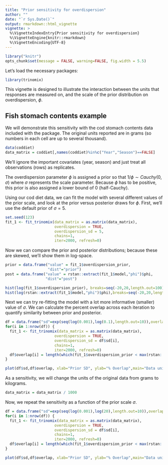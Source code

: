 ```yaml
---
title: "Prior sensitivity for overdispersion"
author: ""
date: "`r Sys.Date()`"
output: rmarkdown::html_vignette
vignette: >
  %\VignetteIndexEntry{Prior sensitivity for overdispersion}
  %\VignetteEngine{knitr::rmarkdown}
  %\VignetteEncoding{UTF-8}
---
```


```r
library("knitr")
opts_chunk$set(message = FALSE, warning=FALSE, fig.width = 5.5)
```

Let's load the necessary packages:

```r
library(trinomix)
```

This vignette is designed to illustrate the interaction between the units that responses are measured on, and the scale of the prior distribution on overdispersion, $\phi$. 

## Fish stomach contents example 

We will demonstrate this sensitivity with the cod stomach contents data included with the package. The original units reported are in grams (so numbers in each cell are up to several thousand).

```r
data(coddiet)
data_matrix = coddiet[,names(coddiet)%in%c("Year","Season")==FALSE]
```

We'll ignore the important covariates (year, season) and just treat all observations (rows) as replicates. 

The overdispersion parameter $\phi$ is assigned a prior so that $1/\phi \sim Cauchy(0,\sigma)$ where $\sigma$ represents the scale parameter. Because $\phi$ has to be positive, this prior is also assigned a lower bound of 0 (half-Cauchy). 

Using our cod diet data, we can fit the model with several different values of the prior scale, and look at the prior versus posterior draws for $\phi$. First, we'll use the default prior of $\sigma=5$.

```r
set.seed(123)
fit_1 <- fit_trinomix(data_matrix = as.matrix(data_matrix),
                      overdispersion = TRUE,
                      overdispersion_sd = 5,
                      chains=1,
                      iter=2000, refresh=0)
```

Now we can compare the prior and posterior distributions; because these are skewed, we'll show them in log-space. 

```r
prior = data.frame("value" = fit_1$overdispersion_prior,
                   "dist"="prior")
post = data.frame("value" = rstan::extract(fit_1$model,"phi")$phi,
                  "dist"="post")

hist(log(fit_1$overdispersion_prior), breaks=seq(-20,20,length.out=100), col=rgb(0,0,1,1/4), xlim=c(-10,10),ylim=c(0,1000), main="Posterior (pink) and prior (blue)", xlab=expression(phi))
hist(log(rstan::extract(fit_1$model,"phi")$phi),breaks=seq(-20,20,length.out=100), col=rgb(1,0,0,1/4), add=T)

```

Next we can try re-fitting the model with a lot more informative (smaller) value of $\sigma$. We can calculate the percent overlap across each iteration to quantify similarity between prior and posterior.

```r
df = data.frame("sd"=exp(seq(log(0.001),log(0.1),length.out=10)),overlap=0)
for(i in 1:nrow(df)) {
  fit_1 <- fit_trinomix(data_matrix = as.matrix(data_matrix),
                      overdispersion = TRUE,
                      overdispersion_sd = df$sd[i],
                      chains=1,
                      iter=2000, refresh=0)
  df$overlap[i] = length(which(fit_1$overdispersion_prior < max(rstan::extract(fit_1$model,"phi")$phi))) / length(fit_1$overdispersion_prior)
}
```

```r
plot(df$sd,df$overlap, xlab="Prior SD", ylab="% Overlap",main="Data units: grams",type="b")
```

As a sensitivity, we will change the units of the original data from grams to kilograms. 

```r
data_matrix = data_matrix / 1000
```

Now, we repeat the sensitivity as a function of the prior scale $\sigma$.

```r
df = data.frame("sd"=exp(seq(log(0.001),log(20),length.out=10)),overlap=0)
for(i in 1:nrow(df)) {
  fit_1 <- fit_trinomix(data_matrix = as.matrix(data_matrix),
                      overdispersion = TRUE,
                      overdispersion_sd = df$sd[i],
                      chains=1,
                      iter=2000, refresh=0)
  df$overlap[i] = length(which(fit_1$overdispersion_prior < max(rstan::extract(fit_1$model,"phi")$phi))) / length(fit_1$overdispersion_prior)
}
```

```r
plot(df$sd,df$overlap, xlab="Prior SD", ylab="% Overlap",main="Data units: kilograms",type="b")
```



